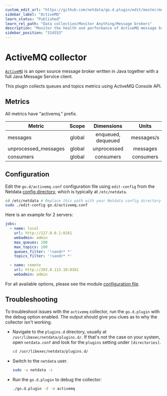 ```yaml
---
custom_edit_url: "https://github.com/netdata/go.d.plugin/edit/master/modules/activemq/README.md"
sidebar_label: "ActiveMQ"
learn_status: "Published"
learn_rel_path: "Data collection/Monitor Anything/Message brokers"
description: "Monitor the health and performance of ActiveMQ message brokers with zero configuration, per-second metric granularity, and interactive visualizations."
sidebar_position: "314553"
---
```



# ActiveMQ collector

[`ActiveMQ`](https://activemq.apache.org/) is an open source message broker written in Java together with a full Java
Message Service client.

This plugin collects queues and topics metrics using ActiveMQ Console API.

## Metrics

All metrics have "activemq." prefix.

| Metric               | Scope  |     Dimensions     |   Units    |
|----------------------|:------:|:------------------:|:----------:|
| messages             | global | enqueued, dequeued | messages/s |
| unprocessed_messages | global |    unprocessed     |  messages  |
| consumers            | global |     consumers      | consumers  |

## Configuration

Edit the `go.d/activemq.conf` configuration file using `edit-config` from the
Netdata [config directory](/docs/getting-started/manage-and-configure/configuration), which is typically at `/etc/netdata`.

```bash
cd /etc/netdata # Replace this path with your Netdata config directory
sudo ./edit-config go.d/activemq.conf
```

Here is an example for 2 servers:

```yaml
jobs:
  - name: local
    url: http://127.0.0.1:8161
    webadmin: admin
    max_queues: 100
    max_topics: 100
    queues_filter: '!sandr* *'
    topics_filter: '!sandr* *'

  - name: remote
    url: http://203.0.113.10:8161
    webadmin: admin
```

For all available options, please see the
module [configuration file](https://github.com/netdata/go.d.plugin/blob/master/config/go.d/activemq.conf).

## Troubleshooting

To troubleshoot issues with the `activemq` collector, run the `go.d.plugin` with the debug option enabled. The output
should give you clues as to why the collector isn't working.

- Navigate to the `plugins.d` directory, usually at `/usr/libexec/netdata/plugins.d/`. If that's not the case on
  your system, open `netdata.conf` and look for the `plugins` setting under `[directories]`.

  ```bash
  cd /usr/libexec/netdata/plugins.d/
  ```

- Switch to the `netdata` user.

  ```bash
  sudo -u netdata -s
  ```

- Run the `go.d.plugin` to debug the collector:

  ```bash
  ./go.d.plugin -d -m activemq
  ```
